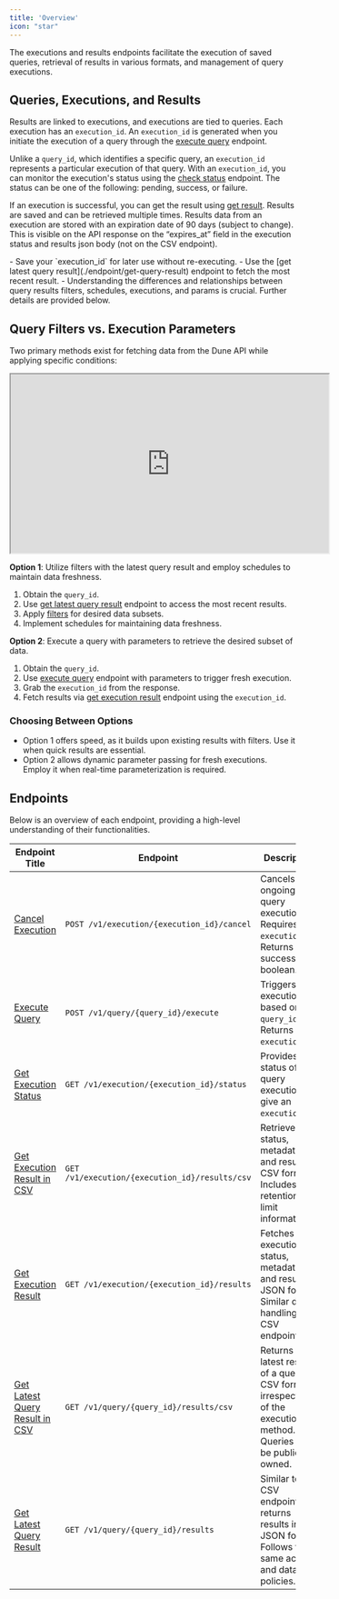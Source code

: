 ```yaml
---
title: 'Overview'
icon: "star"
---
```


The executions and results endpoints facilitate the execution of saved queries, retrieval of results in various formats, and management of query executions. 

## Queries, Executions, and Results

Results are linked to executions, and executions are tied to queries. Each execution has an `execution_id`. An `execution_id` is generated when you initiate the execution of a query through the [execute query](./endpoint/execute-query) endpoint.

Unlike a `query_id`, which identifies a specific query, an `execution_id` represents a particular execution of that query. With an `execution_id`, you can monitor the execution's status using the [check status](./endpoint/get-execution-status) endpoint. The status can be one of the following: pending, success, or failure.

If an execution is successful, you can get the result using [get result](./endpoint/get-execution-result). Results are saved and can be retrieved multiple times.
Results data from an execution are stored with an expiration date of 90 days (subject to change). This is visible on the API response on the “expires_at” field in the execution status and results json body (not on the CSV endpoint).

<Tip>
    - Save your `execution_id` for later use without re-executing.
    - Use the [get latest query result](./endpoint/get-query-result) endpoint to fetch the most recent result.
    - Understanding the differences and relationships between query results filters, schedules, executions, and params is crucial. Further details are provided below.
</Tip>

## Query Filters vs. Execution Parameters

Two primary methods exist for fetching data from the Dune API while applying specific conditions:

<iframe
  width="560"
  height="315"
  src="https://www.youtube.com/embed/5PM4IyHitWo"
  title="YouTube video player" 
  allow="accelerometer; autoplay; clipboard-write; encrypted-media; gyroscope; picture-in-picture; web-share"
  allowFullScreen>
</iframe>

**Option 1**: Utilize filters with the latest query result and employ schedules to maintain data freshness.
1. Obtain the `query_id`.
2. Use [get latest query result](./endpoint/get-query-result) endpoint to access the most recent results.
3. Apply [filters](./filtering) for desired data subsets.
4. Implement schedules for maintaining data freshness.

**Option 2**: Execute a query with parameters to retrieve the desired subset of data. 
1. Obtain the `query_id`.
2. Use [execute query](./endpoint/execute-query) endpoint with parameters to trigger fresh execution. 
3. Grab the `execution_id` from the response.
4. Fetch results via [get execution result](./endpoint/get-execution-result) endpoint using the `execution_id`. 

### Choosing Between Options

- Option 1 offers speed, as it builds upon existing results with filters. Use it when quick results are essential.
- Option 2 allows dynamic parameter passing for fresh executions. Employ it when real-time parameterization is required.

## Endpoints

Below is an overview of each endpoint, providing a high-level understanding of their functionalities.


| Endpoint Title           | Endpoint                          | Description                                                                                   |
|--------------------------|-----------------------------------|-----------------------------------------------------------------------------------------------|
| [Cancel Execution](./endpoint/cancel-execution)    | `POST /v1/execution/{execution_id}/cancel` | Cancels an ongoing query execution. Requires the `execution_id`. Returns a success boolean.   |
| [Execute Query](./endpoint/execute-query)       | `POST /v1/query/{query_id}/execute` | Triggers an execution based on the `query_id`. Returns a `execution_id`. |
| [Get Execution Status](./endpoint/get-execution-status) | `GET /v1/execution/{execution_id}/status` | Provides the status of a query execution give an `execution_id`. |
| [Get Execution Result in CSV](./endpoint/get-execution-result-csv) | `GET /v1/execution/{execution_id}/results/csv` | Retrieves the status, metadata, and results in CSV format. Includes data retention and limit information. |
| [Get Execution Result](./endpoint/get-execution-result) | `GET /v1/execution/{execution_id}/results` | Fetches the execution status, metadata, and results in JSON format. Similar data handling as CSV endpoint. |
| [Get Latest Query Result in CSV](./endpoint/get-query-result-csv) | `GET /v1/query/{query_id}/results/csv` | Returns the latest results of a query in CSV format, irrespective of the execution method. Queries must be public or owned. |
| [Get Latest Query Result](./endpoint/get-query-result) | `GET /v1/query/{query_id}/results` | Similar to the CSV endpoint but returns results in JSON format. Follows the same access and data limit policies. |
